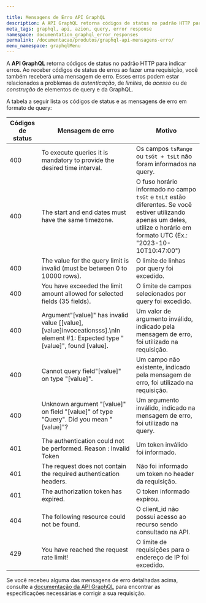 ```yaml
---

title: Mensagens de Erro API GraphQL
description: A API GraphQL retorna códigos de status no padrão HTTP para indicar erros. Ao receber códigos de status de erros ao fazer uma requisição, você também receberá uma mensagem de erro.
meta_tags: graphql, api, azion, query, error response
namespace: documentation_graphql_error_responses
permalink: /documentacao/produtos/graphql-api-mensagens-erro/
menu_namespace: graphqlMenu
---
```


A **API GraphQL** retorna códigos de status no padrão HTTP para indicar erros. Ao receber códigos de status de erros ao fazer uma requisição, você também receberá uma mensagem de erro. Esses erros podem estar relacionados a problemas de *autenticação*, de *limites*, de *acesso* ou de *construção* de elementos de query e da GraphQL.

A tabela a seguir lista os códigos de status e as mensagens de erro em formato de query:

| Códigos de status | Mensagem de erro                                                                                                                  | Motivo                                                                               |
| ----------- | ------------------------------------------------------------------------------------------------------------------------------- | ------------------------------------------------------------------------------------ |
| 400         | To execute queries it is mandatory to provide the desired time interval.                                                     | Os campos `tsRange` ou `tsGt + tsLt` não foram informados na query.             |
| 400         | The start and end dates must have the same timezone.                                                                            | O fuso horário informado no campo `tsGt` e `tsLt` estão diferentes. Se você estiver utilizando apenas um deles, utilize o horário em formato UTC (Ex.: "2023-10-10T10:47:00")
| 400         | The value for the query limit is invalid (must be between 0 to 10000 rows).                                                     | O limite de linhas por query foi excedido.             |
| 400         | You have exceeded the limit amount allowed for selected fields (35 fields).                                                     | O limite de campos selecionados por query foi excedido.             |
| 400         | Argument\"[value]" has invalid value [[value], [value]invoceationsss].\nIn element #1: Expected type \"[value]", found [value]. | Um valor de argumento inválido, indicado pela mensagem de erro, foi utilizado na requisição. |
| 400         | Cannot query field\"[value]\" on type \"[value]".                                                                               | Um campo não existente, indicado pela mensagem de erro, foi utilizado na requisição.      |
| 400         | Unknown argument \"[value]" on field \"[value]" of type \"Query\". Did you mean \"[value]"?                                      | Um argumento inválido, indicado na mensagem de erro, foi utilizado na query.         |
| 401         | The authentication could not be performed. Reason : Invalid Token                                                               | Um token inválido foi informado.                                                       |
| 401         | The request does not contain the required authentication headers.                                                               | Não foi informado um token no header da requisição.                                     |
| 401         | The authorization token has expired.                                                                                            | O token informado expirou.                                                      |
| 404         | The following resource could not be found.                                                                                      | O client_id não possui acesso ao recurso sendo consultado na API.                     |
| 429         | You have reached the request rate limit!                                                                                        | O limite de requisições para o endereço de IP foi excedido.                         |

Se você recebeu alguma das mensagens de erro detalhadas acima, consulte a [documentação da API GraphQL](/pt-br/documentacao/produtos/graphql-api/) para encontrar as especificações necessárias e corrigir a sua requisição.



